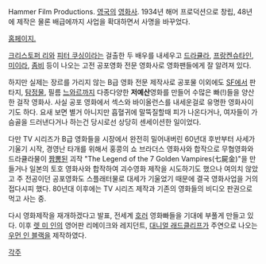 Hammer Film Productions. [[영국]]의 [[영화]]사. 1934년 해머 프로덕션으로 창립, 48년에 제작은 물론 배급에까지 사업을 확대하면서 사명을 바꾸었다.

[http://www.hammerfilms.com/ 홈페이지.]

[[크리스토퍼 리]]와 [[피터 쿠싱]]이라는 걸출한 두 배우를 내세우고 [[드라큘라]], [[프랑켄슈타인]], [[미이라]], [[좀비]] 등이 나오는 고전 공포영화 전문 영화사로 영화팬들에게 잘 알려져 있다.

하지만 실제는 장르를 가리지 않는 B급 영화 전문 제작사로 공포물 이외에도 [[SF]]에서 판타지, [[탐정]]물, 필름 [[느와르]]까지 다종다양한 '''저예산'''영화를 만들어 수많은 빠(!)들을 양산한 걸작 영화사.  사실 공포 영화에서 섹스와 바이올런스를 내세운걸로 유명한 영화사이기도 하다.  요새 보면 별거 아니지만 흡혈귀에 말뚝질할때 피가 나온다거나, 여자들이 가슴골을 드러낸다거나 하는건 당시로선 상당히 센세이션한 일이었다.

다만 TV 시리즈가 B급 영화들을 시장에서 완전히 밀어내버린 60년대 후반부터 사세가 기울기 시작, 경영난 타개를 위해서 홍콩의 쇼 브라더스 영화사와 합작으로 무협영화와 드라큘라물이 [[짬뽕]]된 괴작 "The Legend of the 7 Golden Vampires(七屍金)"을 만들거나 일본의 토호 영화사와 합작하여 괴수영화 제작을 시도하기도 했으나 여의치 않았고 주 전공이던 공포영화도 스플래터물로 대세가 기울었기 때문에 결국 영화사업을 거의 접다시피 했다.
80년대 이후에는 TV 시리즈 제작과 기존의 영화들의 비디오 판권으로 먹고 사는 중.

다시 영화제작을 재개하겠다고 발표, 전세계 [[호러]] 영화빠들을 기대에 부풀게 만들고 있다. 이후 [[렛 미 인]]의 영어판 리메이크와 레지던트, [[대니얼 래드클리프]]가 주연으로 나오는 [[우먼 인 블랙]]을 제작하였다. 


[[각주]]

